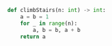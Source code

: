 ```python meta="source=problems/70-climbing-stairs/bottomup.py"
def climbStairs(n: int) -> int:
    a = b = 1
    for _ in range(n):
        a, b = b, a + b
    return a
```